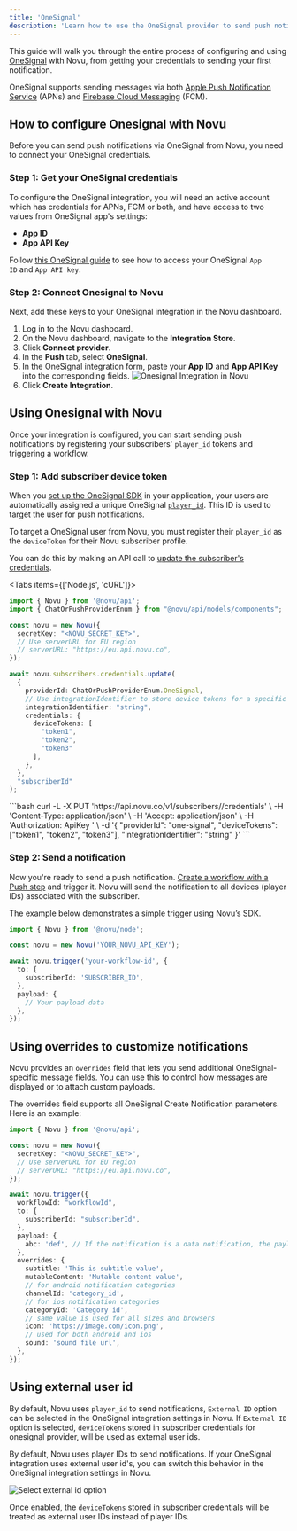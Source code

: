 ```yaml
---
title: 'OneSignal'
description: 'Learn how to use the OneSignal provider to send push notifications using Novu'
---
```


This guide will walk you through the entire process of configuring and using <a href="https://onesignal.com/" target="_blank" rel="noopener noreferrer">OneSignal</a> with Novu, from getting your credentials to sending your first notification.

OneSignal supports sending messages via both <a href="https://developer.apple.com/documentation/usernotifications/setting_up_a_remote_notification_server" target="_blank" rel="noopener noreferrer">Apple Push Notification Service</a> (APNs) and <a href="https://firebase.google.com/docs/cloud-messaging" target="_blank" rel="noopener noreferrer">Firebase Cloud Messaging</a> (FCM).

## How to configure Onesignal with Novu

Before you can send push notifications via OneSignal from Novu, you need to connect your OneSignal credentials.

### Step 1: Get your OneSignal credentials

To configure the OneSignal integration, you will need an active account which has credentials for APNs, FCM or both, and have access to two values from OneSignal app's settings:

* **App ID**
* **App API Key**

Follow <a href="https://developer.apple.com/help/account/keys/create-a-private-key" target="_blank" rel="noopener noreferrer">this OneSignal guide</a> to see how to access your OneSignal `App ID` and `App API key`.

### Step 2: Connect Onesignal to Novu

Next, add these keys to your OneSignal integration in the Novu dashboard.

1. Log in to the Novu dashboard.
2. On the Novu dashboard, navigate to the **Integration Store**.
3. Click **Connect provider**.
4. In the **Push** tab, select **OneSignal**.
5. In the OneSignal integration form, paste your **App ID** and **App API Key** into the corresponding fields.
  ![Onesignal Integration in Novu](/images/channels-and-providers/push/onesignal/onesignal-integration.png)
6. Click **Create Integration**.

## Using Onesignal with Novu

Once your integration is configured, you can start sending push notifications by registering your subscribers' `player_id` tokens and triggering a workflow.

### Step 1: Add subscriber device token

When you <a href="https://documentation.onesignal.com/docs/onboarding-with-onesignal#step-1-setup-onesignal-sdk" target="_blank" rel="noopener noreferrer">set up the OneSignal SDK</a> in your application, your users are automatically assigned a unique OneSignal <a href="https://documentation.onesignal.com/docs/users#player-id" target="_blank" rel="noopener noreferrer">`player_id`</a>. This ID is used to target the user for push notifications.

To target a OneSignal user from Novu, you must register their `player_id` as the `deviceToken` for their Novu subscriber profile.

You can do this by making an API call to [update the subscriber's credentials](/api-reference/subscribers/update-provider-credentials).

<Tabs items={['Node.js', 'cURL']}>
<Tab value="Node.js">
```typescript
import { Novu } from '@novu/api';
import { ChatOrPushProviderEnum } from "@novu/api/models/components";

const novu = new Novu({
  secretKey: "<NOVU_SECRET_KEY>",
  // Use serverURL for EU region
  // serverURL: "https://eu.api.novu.co",
});

await novu.subscribers.credentials.update(
  {
    providerId: ChatOrPushProviderEnum.OneSignal,
    // Use integrationIdentifier to store device tokens for a specific integration
    integrationIdentifier: "string",
    credentials: {
      deviceTokens: [
        "token1",
        "token2",
        "token3"
      ],
    },
  },
  "subscriberId"
);
```
</Tab>
<Tab value="cURL">
```bash
curl -L -X PUT 'https://api.novu.co/v1/subscribers/<SUBSCRIBER_ID>/credentials' \
-H 'Content-Type: application/json' \
-H 'Accept: application/json' \
-H 'Authorization: ApiKey <NOVU_SECRET_KEY>' \
-d '{
  "providerId": "one-signal",
  "deviceTokens": ["token1", "token2", "token3"],
  "integrationIdentifier": "string"
}'
```
</Tab>
</Tabs>


### Step 2: Send a notification

Now you're ready to send a push notification. [Create a workflow with a Push step](/platform/workflow/build-a-workflow) and trigger it. Novu will send the notification to all devices (player IDs) associated with the subscriber.

The example below demonstrates a simple trigger using Novu’s SDK.

```typescript
import { Novu } from '@novu/node';

const novu = new Novu('YOUR_NOVU_API_KEY');

await novu.trigger('your-workflow-id', {
  to: {
    subscriberId: 'SUBSCRIBER_ID',
  },
  payload: {
    // Your payload data
  },
});
```

## Using overrides to customize notifications

Novu provides an `overrides` field that lets you send additional OneSignal-specific message fields. You can use this to control how messages are displayed or to attach custom payloads.

The overrides field supports all OneSignal Create Notification parameters. Here is an example:

```typescript
import { Novu } from '@novu/api';

const novu = new Novu({
  secretKey: "<NOVU_SECRET_KEY>",
  // Use serverURL for EU region
  // serverURL: "https://eu.api.novu.co",
});

await novu.trigger({
  workflowId: "workflowId",
  to: {
    subscriberId: "subscriberId",
  },
  payload: {
    abc: 'def', // If the notification is a data notification, the payload will be sent as the data
  },
  overrides: {
    subtitle: 'This is subtitle value',
    mutableContent: 'Mutable content value',
    // for android notification categories
    channelId: 'category_id',
    // for ios notification categories
    categoryId: 'Category id',
    // same value is used for all sizes and browsers
    icon: 'https://image.com/icon.png',
    // used for both android and ios
    sound: 'sound file url',
  },
});
```

## Using external user id

By default, Novu uses `player_id` to send notifications, `External ID` option can be selected in the OneSignal integration settings in Novu. If `External ID` option is selected, `deviceTokens` stored in subscriber credentials for onesignal provider, will be used as external user ids.

By default, Novu uses player IDs to send notifications. If your OneSignal integration uses external user id's, you can switch this behavior in the OneSignal integration settings in Novu.

![Select external id option](/images/channels-and-providers/push/onesignal/select-external-id-option.gif)

Once enabled, the `deviceTokens` stored in subscriber credentials will be treated as external user IDs instead of player IDs.